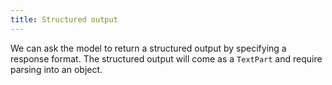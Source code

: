 ```yaml
---
title: Structured output
---
```



We can ask the model to return a structured output by specifying a response format.
The structured output will come as a `TextPart` and require parsing into an object.

<Tabs>
  <TabItem label="TypeScript">
    <Code
      code={jsStructuredOutputCode}
      lang="typescript"
      title="structured-output.ts"
    />
  </TabItem>
  <TabItem label="Rust">
    <Code
      code={rustStructuredOutputCode}
      lang="rust"
      title="structured-output.rs"
    />
  </TabItem>
  <TabItem label="Go">
    <Code code={goStructuredOutputCode} lang="go" title="main.go" />
  </TabItem>
</Tabs>